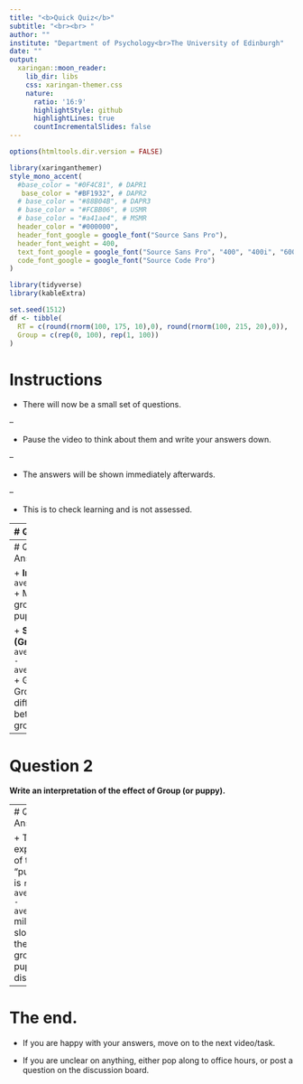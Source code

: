 ```yaml
---
title: "<b>Quick Quiz</b>"
subtitle: "<br><br> "
author: ""
institute: "Department of Psychology<br>The University of Edinburgh"
date: ""
output:
  xaringan::moon_reader:
    lib_dir: libs
    css: xaringan-themer.css
    nature:
      ratio: '16:9'
      highlightStyle: github
      highlightLines: true
      countIncrementalSlides: false
---
```



```r
options(htmltools.dir.version = FALSE)
```

```r
library(xaringanthemer)
style_mono_accent(
  #base_color = "#0F4C81", # DAPR1
   base_color = "#BF1932", # DAPR2
  # base_color = "#88B04B", # DAPR3 
  # base_color = "#FCBB06", # USMR
  # base_color = "#a41ae4", # MSMR
  header_color = "#000000",
  header_font_google = google_font("Source Sans Pro"),
  header_font_weight = 400,
  text_font_google = google_font("Source Sans Pro", "400", "400i", "600", "600i"),
  code_font_google = google_font("Source Code Pro")
)
```

```r
library(tidyverse)
library(kableExtra)

set.seed(1512)
df <- tibble(
  RT = c(round(rnorm(100, 175, 10),0), round(rnorm(100, 215, 20),0)),
  Group = c(rep(0, 100), rep(1, 100))
)
```


# Instructions
+ There will now be a small set of questions. 

--

+ Pause the video to think about them and write your answers down. 

--

+ The answers will be shown immediately afterwards.

--

+ This is to check learning and is not assessed.

---
# Question 1

.pull-left[
I conduct an experiment looking at reaction times (in milliseconds) of participants with and without the presence of cute puppy distractor in the room. I have 100 participants in the "No puppy" = 0 group, and 100 participants in the "puppy" = 1 group.

The group means are shown below on the right handside.

I run a liner model:

```r
lm(RT ~ Group, data = df)
```

**What will the values for the intercept and slope be?**
]

.pull-right[

```r
average <- df %>%
  group_by(Group) %>%
  summarise(
    Mean = mean(RT)
  ) 

kable(average)
```

]
---
# Question 1: Answer

+ **Intercept**: `r average[[1,2]]`
  + Mean of group = 0, "no puppy"

+ **Slope (Group)**: `r average[[2,2]] - average[[1,2]]`
  + Group1 - Group0 (or the difference between groups)


---
# Question 2

**Write an interpretation of the effect of Group (or puppy).**


---
# Question 2: Answer

+ The expected RT of those in the "puppy" group is `r average[[2,2]] - average[[1,2]]` milliseconds slower than the "no puppy" group.
+ The puppy is a distraction!!



---
# The end.

+ If you are happy with your answers, move on to the next video/task.

+ If you are unclear on anything, either pop along to office hours, or post a question on the discussion board. 